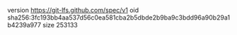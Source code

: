 version https://git-lfs.github.com/spec/v1
oid sha256:3fc193bb4aa537d56c0ea581cba2b5dbde2b9ba9c3bdd96a90b29a1b4239a977
size 253133
